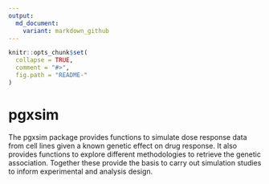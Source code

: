 ```yaml
---
output:
  md_document:
    variant: markdown_github
---
```


<!-- README.md is generated from README.Rmd. Please edit that file -->

```r
knitr::opts_chunk$set(
  collapse = TRUE,
  comment = "#>",
  fig.path = "README-"
)
```

# pgxsim

The pgxsim package provides functions to simulate dose response data from cell lines given a known genetic effect on drug response.  It also provides functions to explore different methodologies to retrieve the genetic association.  Together these provide the basis to carry out simulation studies to inform experimental and analysis design.

